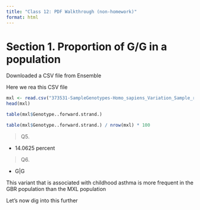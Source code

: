 ```yaml
---
title: "Class 12: PDF Walkthrough (non-homework)"
format: html
---
```



# Section 1. Proportion of G/G in a population

Downloaded a CSV file from Ensemble 

Here we rea this CSV file

```r
mxl <- read.csv("373531-SampleGenotypes-Homo_sapiens_Variation_Sample_rs8067378.csv")
head(mxl)
```

```r
table(mxl$Genotype..forward.strand.)
```

```r
table(mxl$Genotype..forward.strand.) / nrow(mxl) * 100
```

>Q5. 

- 14.0625 percent

>Q6. 

- G|G


This variant that is associated with childhood asthma is more frequent in the GBR population than the MXL population

Let's now dig into this further




